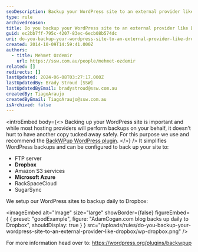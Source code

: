 ```yaml
---
seoDescription: Backup your WordPress site to an external provider like Dropbox using the BackWPup plugin for secure and automated daily backups.
type: rule
archivedreason:
title: Do you backup your WordPress site to an external provider like Dropbox?
guid: ec2bb7ff-795c-4207-83ec-6ecb08b574dc
uri: do-you-backup-your-wordpress-site-to-an-external-provider-like-dropbox
created: 2014-10-09T14:59:41.000Z
authors:
  - title: Mehmet Ozdemir
    url: https://ssw.com.au/people/mehmet-ozdemir
related: []
redirects: []
lastUpdated: 2024-06-08T03:27:17.000Z
lastUpdatedBy: Brady Stroud [SSW]
lastUpdatedByEmail: bradystroud@ssw.com.au
createdBy: TiagoAraujo
createdByEmail: TiagoAraujo@ssw.com.au
isArchived: false
---
```


<introEmbed
  body={<>
Backing up your WordPress site is important and while most hosting providers will perform backups on your behalf, it doesn’t hurt to have another copy tucked away safely. For this purpose we use and recommend the [BackWPup WordPress plugin](https://wordpress.org/plugins/backwpup).
  </>}
/>
It simplifies WordPress backups and can be configured to back up your site to:

- FTP server
- **Dropbox**
- Amazon S3 services
- **Microsoft Azure**
- RackSpaceCloud
- SugarSync

We setup our WordPress sites to backup daily to Dropbox:

<imageEmbed
  alt="Image"
  size="large"
  showBorder={false}
  figureEmbed={ {
    preset: "goodExample",
    figure: "AdamCogan.com blog backs up daily to Dropbox",
    shouldDisplay: true
  } }
  src="/uploads/rules/do-you-backup-your-wordpress-site-to-an-external-provider-like-dropbox/wp-dropbox.png"
/>

For more information head over to: https://wordpress.org/plugins/backwpup
